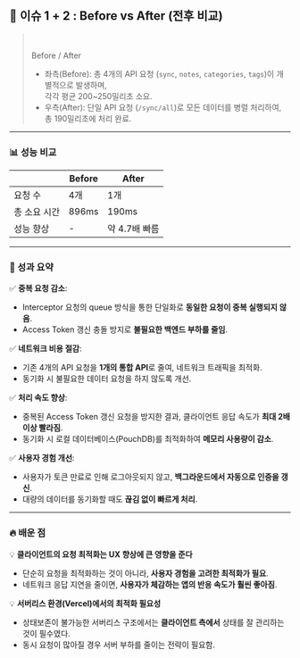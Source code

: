 
## 🚀 이슈 1 + 2 : Before vs After (전후 비교)

  > <div className="flex gap-3">
  > <DocsImage src={beforeGif}  alt="before"/>
  > <DocsImage src={afterGif}  alt="after"/>
  > </div>
  > <br/>
  >
  > Before / After
  >
  > - 좌측(Before): 총 4개의 API 요청 (`sync`, `notes`, `categories`, `tags`)이 개별적으로 발생하며, <br/>
  >    각각 평균 200~250밀리초 소요.
  > - 우측(After): 단일 API 요청 (`/sync/all`)로 모든 데이터를 병렬 처리하여, 총 190밀리초에 처리 완료.

  ---

  ### 📊 성능 비교

  |  | **Before** | **After** |
  | --- | --- | --- |
  | 요청 수 | 4개 | 1개 |
  | 총 소요 시간 | 896ms | 190ms |
  | 성능 향상 | - | 약 4.7배 빠름 |

  ---

  ### 🎯 성과 요약

  ✅ **중복 요청 감소**:

  - Interceptor 요청의 queue 방식을 통한 단일화로 **동일한 요청이 중복 실행되지 않음**.
  - Access Token 갱신 충돌 방지로 **불필요한 백엔드 부하를 줄임**.

  ✅ **네트워크 비용 절감**:

  - 기존 4개의 API 요청을 **1개의 통합 API**로 줄여, 네트워크 트래픽을 최적화.
  - 동기화 시 불필요한 데이터 요청을 하지 않도록 개선.

  ✅ **처리 속도 향상**:

  - 중복된 Access Token 갱신 요청을 방지한 결과, 클라이언트 응답 속도가 **최대 2배 이상 빨라짐**.
  - 동기화 시 로컬 데이터베이스(PouchDB)를 최적화하여 **메모리 사용량이 감소**.

  ✅ **사용자 경험 개선**:

  - 사용자가 토큰 만료로 인해 로그아웃되지 않고, **백그라운드에서 자동으로 인증을 갱신**.
  - 대량의 데이터를 동기화할 때도 **끊김 없이 빠르게 처리**.

  ---

  ### 🔥 배운 점

  💡 **클라이언트의 요청 최적화는 UX 향상에 큰 영향을 준다**

  - 단순히 요청을 최적화하는 것이 아니라, **사용자 경험을 고려한 최적화가 필요**.
  - 네트워크 응답 지연을 줄이면, **사용자가 체감하는 앱의 반응 속도가 훨씬 좋아짐**.

  💡 **서버리스 환경(Vercel)에서의 최적화 필요성**

  - 상태보존이 불가능한 서버리스 구조에서는 **클라이언트 측에서** 상태를 잘 관리하는 것이 필수였다.
  - 동시 요청이 많아질 경우 서버 부하를 줄이는 전략이 필요함.